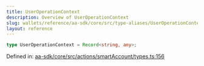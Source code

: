 ```yaml
---
title: UserOperationContext
description: Overview of UserOperationContext
slug: wallets/reference/aa-sdk/core/src/type-aliases/UserOperationContext
layout: reference
---
```


```ts
type UserOperationContext = Record<string, any>;
```

Defined in: [aa-sdk/core/src/actions/smartAccount/types.ts:156](https://github.com/alchemyplatform/aa-sdk/blob/49e74eee8606f480b200b4612d00d950da8a8742/aa-sdk/core/src/actions/smartAccount/types.ts#L156)
